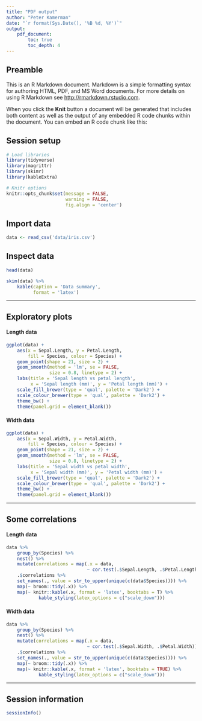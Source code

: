 ```yaml
---
title: "PDF output"
author: "Peter Kamerman"
date: "`r format(Sys.Date(), '%B %d, %Y')`"
output: 
    pdf_document:
        toc: true
        toc_depth: 4
---
```


## Preamble

This is an R Markdown document. Markdown is a simple formatting syntax for authoring HTML, PDF, and MS Word documents. For more details on using R Markdown see <http://rmarkdown.rstudio.com>.

When you click the **Knit** button a document will be generated that includes both content as well as the output of any embedded R code chunks within the document. You can embed an R code chunk like this:

## Session setup
```r
# Load libraries
library(tidyverse)
library(magrittr)
library(skimr)
library(kableExtra)

# Knitr options
knitr::opts_chunk$set(message = FALSE,
                      warning = FALSE,
                      fig.align = 'center')
```

## Import data
```r
data <- read_csv('data/iris.csv')
```

## Inspect data
```r
head(data)
```
```r
skim(data) %>% 
    kable(caption = 'Data summary',
          format = 'latex')
```

****

## Exploratory plots

#### Length data
```r
ggplot(data) +
    aes(x = Sepal.Length, y = Petal.Length, 
        fill = Species, colour = Species) +
    geom_point(shape = 21, size = 2) +
    geom_smooth(method = 'lm', se = FALSE,
                size = 0.8, linetype = 2) +
    labs(title = 'Sepal length vs petal length',
         x = 'Sepal length (mm)', y = 'Petal length (mm)') +
    scale_fill_brewer(type = 'qual', palette = 'Dark2') +
    scale_colour_brewer(type = 'qual', palette = 'Dark2') +
    theme_bw() +
    theme(panel.grid = element_blank())
```

#### Width data
```r
ggplot(data) +
    aes(x = Sepal.Width, y = Petal.Width, 
        fill = Species, colour = Species) +
    geom_point(shape = 21, size = 2) +
    geom_smooth(method = 'lm', se = FALSE,
                size = 0.8, linetype = 2) +
    labs(title = 'Sepal width vs petal width',
         x = 'Sepal width (mm)', y = 'Petal width (mm)') +
    scale_fill_brewer(type = 'qual', palette = 'Dark2') +
    scale_colour_brewer(type = 'qual', palette = 'Dark2') +
    theme_bw() +
    theme(panel.grid = element_blank())
```

****

## Some correlations

#### Length data
```r
data %>% 
    group_by(Species) %>% 
    nest() %>% 
    mutate(correlations = map(.x = data,
                              ~ cor.test(.$Sepal.Length, .$Petal.Length))) %>% 
    .$correlations %>% 
    set_names(., value = str_to_upper(unique(c(data$Species)))) %>% 
    map(~ broom::tidy(.x)) %>% 
    map(~ knitr::kable(.x, format = 'latex', booktabs = T) %>%
            kable_styling(latex_options = c("scale_down")))
```

#### Width data
```r
data %>% 
    group_by(Species) %>% 
    nest() %>% 
    mutate(correlations = map(.x = data,
                              ~ cor.test(.$Sepal.Width, .$Petal.Width))) %>% 
    .$correlations %>% 
    set_names(., value = str_to_upper(unique(c(data$Species)))) %>% 
    map(~ broom::tidy(.x)) %>% 
    map(~ knitr::kable(.x, format = 'latex', booktabs = TRUE) %>%
            kable_styling(latex_options = c("scale_down")))
```


****

## Session information
```r
sessionInfo()
```
